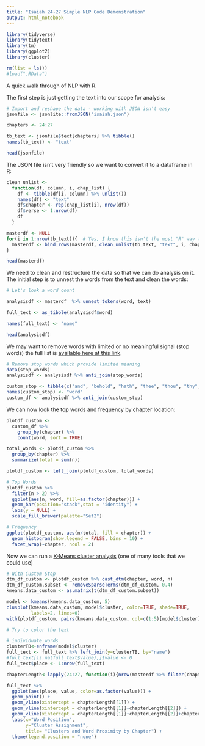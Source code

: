 ```yaml
---
title: "Isaiah 24-27 Simple NLP Code Demonstration"
output: html_notebook
---
```


```r
library(tidyverse)
library(tidytext)
library(tm)
library(ggplot2)
library(cluster)

rm(list = ls())
#load(".RData")

```

A quick walk through of NLP with R.

The first step is just getting the text into our scope for analysis:

```r
# Import and reshape the data - working with JSON isn't easy
jsonfile <- jsonlite::fromJSON("isaiah.json")

chapters <- 24:27

tb_text <- jsonfile$text[chapters] %>% tibble()
names(tb_text) <- "text"

head(jsonfile)
```


The JSON file isn't very friendly so we want to convert it to a dataframe in R:

```r

clean_unlist <-
  function(df, column, i, chap_list) {
    df <- tibble(df[i, column] %>% unlist())
    names(df) <- "text"
    df$chapter <- rep(chap_list[i], nrow(df))
    df$verse <- 1:nrow(df)
    df
  }

masterdf <- NULL
for(i in 1:nrow(tb_text)){  # Yes, I know this isn't the most "R" way to do this
  masterdf <- bind_rows(masterdf, clean_unlist(tb_text, "text", i, chapters))
}

head(masterdf)

```

We need to clean and restructure the data so that we can do analysis on it. The initial step is to unnest the words from the text and clean the words:

```r
# Let's look a word count

analysisdf <- masterdf  %>% unnest_tokens(word, text)

full_text <- as_tibble(analysisdf$word)

names(full_text) <- "name"

head(analysisdf)

```

We may want to remove words with limited or no meaningful signal (stop words) the full list is [available here at this link](http://www.lextek.com/manuals/onix/stopwords1.html).

```r
# Remove stop words which provide limited meaning
data(stop_words)
analysisdf <- analysisdf %>% anti_join(stop_words)

custom_stop <- tibble(c("and", "behold", "hath", "thee", "thou", "thy", "thereof", "ye", "yea"))
names(custom_stop) <- "word"
custom_df <- analysisdf %>% anti_join(custom_stop)
```

We can now look the top words and frequency by chapter location:

```r
plotdf_custom <-
  custom_df %>% 
    group_by(chapter) %>%
    count(word, sort = TRUE)

total_words <- plotdf_custom %>% 
  group_by(chapter) %>% 
  summarize(total = sum(n))

plotdf_custom <- left_join(plotdf_custom, total_words)

# Top Words
plotdf_custom %>%
  filter(n > 2) %>%
  ggplot(aes(n, word, fill=as.factor(chapter))) + 
  geom_bar(position="stack",stat = "identity") + 
  labs(y = NULL) +
  scale_fill_brewer(palette="Set2")

# Frequency
ggplot(plotdf_custom, aes(n/total, fill = chapter)) +
  geom_histogram(show.legend = FALSE, bins = 10) +
  facet_wrap(~chapter, ncol = 2)

```

Now we can run a [K-Means cluster analysis]("https://uc-r.github.io/kmeans_clustering") (one of many tools that we could use)
```r
# With Custom Stop
dtm_df_custom <- plotdf_custom %>% cast_dtm(chapter, word, n)
dtm_df_custom.subset <- removeSparseTerms(dtm_df_custom, 0.4)
kmeans.data_custom <- as.matrix(t(dtm_df_custom.subset))

model <- kmeans(kmeans.data_custom, 5)
clusplot(kmeans.data_custom, model$cluster, color=TRUE, shade=TRUE,
         labels=2, lines=0)
with(plotdf_custom, pairs(kmeans.data_custom, col=c(1:5)[model$cluster]))

# Try to color the text

# individuate words
clusterTB<-enframe(model$cluster)
full_text <- full_text %>% left_join(y=clusterTB, by="name")
#full_text[is.na(full_text$value),]$value <- 0
full_text$place <- 1:nrow(full_text)

chapterLength<-lapply(24:27, function(i){nrow(masterdf %>% filter(chapter == i) %>% unnest_tokens(word, text))})

full_text %>%
  ggplot(aes(place, value, color=as.factor(value))) +
  geom_point() +
  geom_vline(xintercept = chapterLength[[1]]) +
  geom_vline(xintercept = chapterLength[[1]]+chapterLength[[2]]) +
  geom_vline(xintercept = chapterLength[[1]]+chapterLength[[2]]+chapterLength[[3]]) +
  labs(x="Word Position",
       y="Cluster Assignment",
       title= "Clusters and Word Proximity by Chapter") +
  theme(legend.position = "none")

```